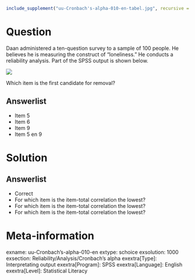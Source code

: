 ```r
include_supplement("uu-Cronbach's-alpha-010-en-tabel.jpg", recursive = TRUE)
```



Question
========
  
Daan administered a ten-question survey to a sample of 100 people. He believes he is measuring the construct of "loneliness." He conducts a reliability analysis. Part of the SPSS output is shown below.

![](uu-Cronbach's-alpha-010-en-tabel.jpg)

Which item is the first candidate for removal?


Answerlist
----------
* Item 5
* Item 6
* Item 9
* Item 5 en 9

Solution
========
  

Answerlist
----------
* Correct
* For which item is the item-total correlation the lowest?
* For which item is the item-total correlation the lowest?
* For which item is the item-total correlation the lowest?


Meta-information
================
exname: uu-Cronbach's-alpha-010-en
extype: schoice
exsolution: 1000
exsection: Reliability/Analysis/Cronbach's alpha
exextra[Type]: Interpretating output
exextra[Program]: SPSS
exextra[Language]: English
exextra[Level]: Statistical Literacy
